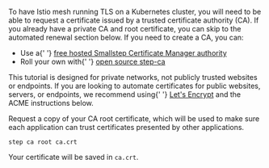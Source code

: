 <p>
  To have Istio mesh running TLS on a Kubernetes cluster, you will need to be
  able to request a certificate issued by a trusted certificate authority (CA).
  If you already have a private CA and root certificate, you can skip to the
  automated renewal section below. If you need to create a CA, you can:
</p>
<ul>
  <li>
    Use a{' '}
    <a href="/signup?product=cm">
      free hosted Smallstep Certificate Manager authority
    </a>
  </li>
  <li>
    Roll your own with{' '}
    <a href="/docs/step-ca">
      open source <inlineCode>step-ca</inlineCode>
    </a>
  </li>
</ul>

<Alert severity="warning">
  This tutorial is designed for private networks, not publicly trusted websites
  or endpoints. If you are looking to automate certificates for public websites,
  servers, or endpoints, we recommend using{' '}
  <a href="https://letsencrypt.org/">Let's Encrypt</a> and the ACME instructions
  below.
</Alert>

Request a copy of your CA root certificate, which will be used to make
sure each application can trust certificates presented by other
applications.

```shell
step ca root ca.crt
```

Your certificate will be saved in `ca.crt`.
